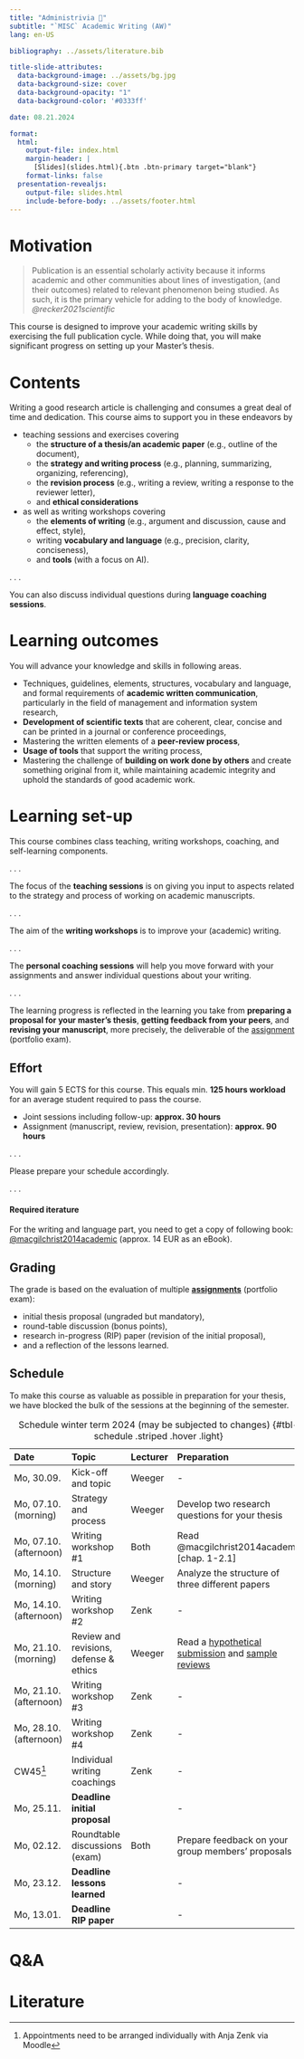 ```yaml
---
title: "Administrivia 🧐"  
subtitle: "`MISC` Academic Writing (AW)"
lang: en-US

bibliography: ../assets/literature.bib

title-slide-attributes:
  data-background-image: ../assets/bg.jpg
  data-background-size: cover
  data-background-opacity: "1"
  data-background-color: '#0333ff'

date: 08.21.2024

format: 
  html:
    output-file: index.html
    margin-header: | 
      [Slides](slides.html){.btn .btn-primary target="blank"}
    format-links: false          
  presentation-revealjs:
    output-file: slides.html 
    include-before-body: ../assets/footer.html
---
```



# Motivation {.vertical-center background-color="#0333ff" background-image="../assets/bg.jpg"}

> Publication is an essential scholarly activity because it informs academic and other communities about lines of investigation, (and their outcomes) related to relevant phenomenon being studied. As such, it is the primary vehicle for adding to the body of knowledge. *@recker2021scientific*

:::notes
This course is designed to improve your academic writing skills by exercising the full publication cycle. While doing that, you will make significant progress on setting up your Master's thesis.
:::

# Contents

Writing a good research article is challenging and consumes a great deal of time and dedication. This course aims to support you in these endeavors by

:::incremental
- teaching sessions and exercises covering 
  - the __structure of a thesis/an academic paper__ (e.g., outline of the document),
  - the __strategy and writing process__ (e.g., planning, summarizing, organizing, referencing),
  - the __revision process__ (e.g., writing a review, writing a response to the reviewer letter),
  - and __ethical considerations__
- as well as writing workshops covering
  - the __elements of writing__ (e.g., argument and discussion, cause and effect, style),
  - writing __vocabulary and language__ (e.g., precision, clarity, conciseness),
  - and __tools__ (with a focus on AI).

:::

. . .

You can also discuss individual questions during __language coaching sessions__.

# Learning outcomes

You will advance your knowledge and skills in following areas.

:::incremental
- Techniques, guidelines, elements, structures, vocabulary and language, and formal requirements of __academic written communication__, particularly in the field of management and information system research,
- __Development of scientific texts__ that are coherent, clear, concise and can be printed in a journal or conference proceedings,
- Mastering the written elements of a __peer-review process__,
- __Usage of tools__ that support the writing process,
- Mastering the challenge of __building on work done by others__ and create something original from it, while maintaining academic integrity and uphold the standards of good academic work.
:::

# Learning set-up

This course combines class teaching, writing workshops, coaching, and self-learning components.

. . .

The focus of the __teaching sessions__ is on giving you input to aspects related to the strategy and process of working on academic manuscripts.

. . .

The aim of the __writing workshops__ is to improve your (academic) writing. 

. . .

The __personal coaching sessions__ will help you move forward with your assignments and answer individual questions about your writing.

. . .

The learning progress is reflected in the learning you take from __preparing a proposal for your master's thesis__, __getting feedback from your peers__, and __revising your manuscript__, more precisely, the deliverable of the [assignment](../assignment/) (portfolio exam).


## Effort

You will gain 5 ECTS for this course. This equals min. **125 hours workload** for an average student required to  pass the course.

::: incremental
-	Joint sessions including follow-up: __approx. 30 hours__
-	Assignment (manuscript, review, revision, presentation): __approx. 90 hours__
:::

. . .

Please prepare your schedule accordingly.

. . .

::: {.callout-important}
#### Required iterature
For the writing and language part, you need to get a copy of following book:\
[@macgilchrist2014academic](https://www.utb.de/doi/book/10.36198/9783838540870) (approx. 14 EUR as an eBook).
:::

## Grading

The grade is based on the evaluation of multiple __[assignments](../assignment/)__ (portfolio exam):

:::incremental
- initial thesis proposal (ungraded but mandatory),
- round-table discussion (bonus points),
- research in-progress (RIP) paper (revision of the initial proposal),
- and a reflection of the lessons learned.
:::

## Schedule {.scrollable .smaller}

:::notes
To make this course as valuable as possible in preparation for your thesis, we have blocked the bulk of the sessions at the beginning of the semester.
:::

:::column-page-right

| Date                      | Topic                                    | Lecturer   | Preparation        |
|:--------------------------|:-----------------------------------------|:-----------|:-------------------|
| Mo, 30.09.                | Kick-off and topic                       | Weeger     | -                  |
| Mo, 07.10. (morning)      | Strategy and process                     | Weeger     | Develop two research questions for your thesis |
| Mo, 07.10. (afternoon)    | Writing workshop #1                      | Both       | Read @macgilchrist2014academic [chap. 1-2.1] |
| Mo, 14.10. (morning)      | Structure and story                      | Weeger     | Analyze the structure of three different papers |
| Mo, 14.10. (afternoon)    | Writing workshop #2                      | Zenk       | -                  |
| Mo, 21.10. (morning)      | Review and revisions, defense & ethics   | Weeger     | Read a [hypothetical submission](https://aom.org/docs/default-source/publishing-with-aom/hypotheticalmicrosubmission.pdf?sfvrsn=da37b89a_2) and [sample reviews](https://aom.org/docs/default-source/publishing-with-aom/reviewsbymicroeditors.pdf?sfvrsn=f08f1fb4_2) |                  |
| Mo, 21.10. (afternoon)    | Writing workshop #3                      | Zenk       | -                  |
| Mo, 28.10. (afternoon)    | Writing workshop #4                      | Zenk       | -                  |
| CW45[^1]                  | Individual writing coachings             | Zenk       | -                  |
| Mo, 25.11.                | __Deadline initial proposal__            |            | -                  |
| Mo, 02.12.                | Roundtable discussions (exam)            | Both       | Prepare feedback on your group members' proposals |
| Mo, 23.12.                | __Deadline lessons learned__             |            | -                  |
| Mo, 13.01.                | __Deadline RIP paper__                   |            | -                  |

: Schedule winter term 2024 (may be subjected to changes) {#tbl-schedule .striped .hover .light}

:::

[^1]: Appointments need to be arranged individually with Anja Zenk via Moodle

# Q&A {.html-hidden .unlisted .vertical-center background-color="#0333ff" background-image="../assets/bg.jpg"}

# Literature
::: {#refs}
:::
